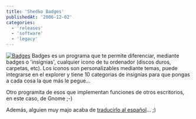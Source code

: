```yaml
---
title: 'Shedko Badges'
publishedAt: '2006-12-02'
categories:
  - 'releases'
  - 'software'
  - 'legacy'
---
```


[![Badges](http://img122.imageshack.us/img122/673/badgesmellowsp7.png)](http://eng.softq.org/badges.htm) Badges es un programa que te permite diferenciar, mediante badges o 'insignias', cualquier icono de tu ordenador (discos duros, carpetas, etc). Los iconos son personalizables mediante temas, puede integrarse en el explorer y tiene 10 categorias de insignias para que pongas a cada cosa la que más le pegue...

Otro programita de esos que implementan funciones de otros escritorios, en este caso, de Gnome ;-)

Además, alguien muy majo acaba de [traducirlo al español](http://softq.org/files/down/badges_langs/spanish_101.zip)... ;)
